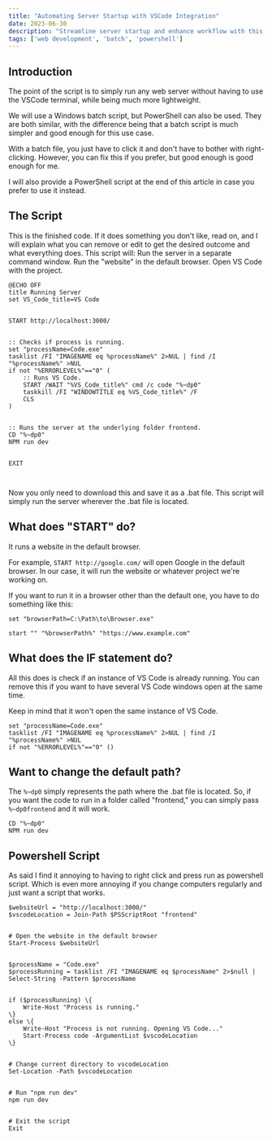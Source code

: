 ```yaml
---
title: "Automating Server Startup with VSCode Integration"
date: 2023-06-30
description: "Streamline server startup and enhance workflow with this guide on automating server startup and integrating it with Visual Studio Code for seamless development."
tags: ['web development', 'batch', 'powershell']
---
```


## Introduction

The point of the script is to simply run any web server without having to use the VSCode terminal, while being much more lightweight.

We will use a Windows batch script, but PowerShell can also be used. They are both similar, with the difference being that a batch script is much simpler and good enough for this use case.

With a batch file, you just have to click it and don't have to bother with right-clicking. However, you can fix this if you prefer, but good enough is good enough for me.

I will also provide a PowerShell script at the end of this article in case you prefer to use it instead.


## The Script

This is the finished code. If it does something you don't like, read on, and I will explain what you can remove or edit to get the desired outcome and what everything does.
This script will:
Run the server in a separate command window.
Run the "website" in the default browser.
Open VS Code with the project.

```
@ECHO OFF
title Running Server
set VS_Code_title=VS Code


START http://localhost:3000/


:: Checks if process is running.
set "processName=Code.exe"
tasklist /FI "IMAGENAME eq %processName%" 2>NUL | find /I "%processName%" >NUL
if not "%ERRORLEVEL%"=="0" (
    :: Runs VS Code.
    START /WAIT "%VS_Code_title%" cmd /c code "%~dp0"
    taskkill /FI "WINDOWTITLE eq %VS_Code_title%" /F
    CLS
)


:: Runs the server at the underlying folder frontend.
CD "%~dp0"
NPM run dev


EXIT



```

Now you only need to download this and save it as a .bat file. This script will simply run the server wherever the .bat file is located.


## What does "START" do?

It runs a website in the default browser.

For example, `START http://google.com/` will open Google in the default browser. In our case, it will run the website or whatever project we're working on.

If you want to run it in a browser other than the default one, you have to do something like this:

```
set "browserPath=C:\Path\to\Browser.exe"

start "" "%browserPath%" "https://www.example.com"
```


## What does the IF statement do?

All this does is check if an instance of VS Code is already running. You can remove this if you want to have several VS Code windows open at the same time.

Keep in mind that it won't open the same instance of VS Code.

```
set "processName=Code.exe"
tasklist /FI "IMAGENAME eq %processName%" 2>NUL | find /I "%processName%" >NUL
if not "%ERRORLEVEL%"=="0" ()
```

## Want to change the default path?

The `%~dp0` simply represents the path where the .bat file is located. So, if you want the code to run in a folder called "frontend," you can simply pass `%~dp0frontend` and it will work.



```
CD "%~dp0"
NPM run dev
```

## Powershell Script

As said I find it annoying to having to right click and press run as powershell script. Which is even more annoying if you change computers regularly and just want a script that works.

```
$websiteUrl = "http://localhost:3000/"
$vscodeLocation = Join-Path $PSScriptRoot "frontend"


# Open the website in the default browser
Start-Process $websiteUrl


$processName = "Code.exe"
$processRunning = tasklist /FI "IMAGENAME eq $processName" 2>$null | Select-String -Pattern $processName


if ($processRunning) \{
    Write-Host "Process is running."
\}
else \{
    Write-Host "Process is not running. Opening VS Code..."
    Start-Process code -ArgumentList $vscodeLocation
\}


# Change current directory to vscodeLocation
Set-Location -Path $vscodeLocation


# Run "npm run dev"
npm run dev


# Exit the script
Exit
```

